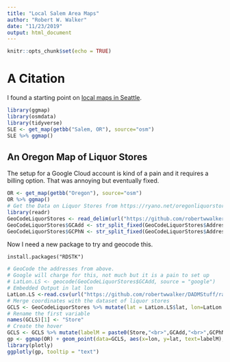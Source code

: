 ```yaml
---
title: "Local Salem Area Maps"
author: "Robert W. Walker"
date: "11/23/2019"
output: html_document
---
```


```r
knitr::opts_chunk$set(echo = TRUE)
```

# A Citation

I found a starting point on [local maps in Seattle](https://www.littlemissdata.com/blog/maps).

```r
library(ggmap)
library(osmdata)
library(tidyverse)
SLE <- get_map(getbb("Salem, OR"), source="osm")
SLE %>% ggmap()
```

## An Oregon Map of Liquor Stores

The setup for a Google Cloud account is kind of a pain and it requires a billing option.  That was annoying but eventually fixed.

```r
OR <- get_map(getbb("Oregon"), source="osm")
OR %>% ggmap()
# Get the Data on Liquor Stores from https://ryano.net/oregonliquorstores/  I copied and pasted it.  It comes from a .pdf available from OLCC.
library(readr)
GeoCodeLiquorStores <- read_delim(url("https://github.com/robertwwalker/DADMStuff/raw/master/GeoCodeLiquorStores.csv"), "\t", escape_double = FALSE, trim_ws = TRUE)
GeoCodeLiquorStores$GCAdd <- str_split_fixed(GeoCodeLiquorStores$Address, fixed("("), 2)[,1]
GeoCodeLiquorStores$GCPhN <- str_split_fixed(GeoCodeLiquorStores$Address, fixed("("), 2)[,2]
```

Now I need a new package to try and geocode this.

```
install.packages("RDSTK")
```

```r
# GeoCode the addresses from above.
# Google will charge for this, not much but it is a pain to set up
# LatLon.LS <- geocode(GeoCodeLiquorStores$GCAdd, source = "google")
# Embedded Output in lat lon
LatLon.LS <-read.csv(url("https://github.com/robertwwalker/DADMStuff/raw/master/GeoCodedLiquor.csv"))
# Merge coordinates with the dataset of liquor stores
GCLS <- GeoCodeLiquorStores %>% mutate(lat = LatLon.LS$lat, lon=LatLon.LS$lon)
# Rename the first variable
names(GCLS)[1] <- "Store"
# Create the hover
GCLS <- GCLS %>% mutate(labelM = paste0(Store,"<br>",GCAdd,"<br>",GCPhN))
gp <- ggmap(OR) + geom_point(data=GCLS, aes(x=lon, y=lat, text=labelM), alpha=0.2, size=2, color="magenta") + ggnetwork::theme_blank() + labs("A Map of Oregon Liquor Stores") 
library(plotly)
ggplotly(gp, tooltip = "text")
```

